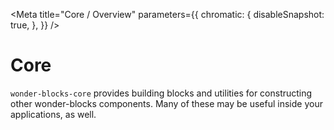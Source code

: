 
<Meta
    title="Core / Overview"
    parameters={{
        chromatic: {
            disableSnapshot: true,
        },
    }}
/>

# Core

`wonder-blocks-core` provides building blocks and utilities for constructing
other wonder-blocks components. Many of these may be useful inside your
applications, as well.
